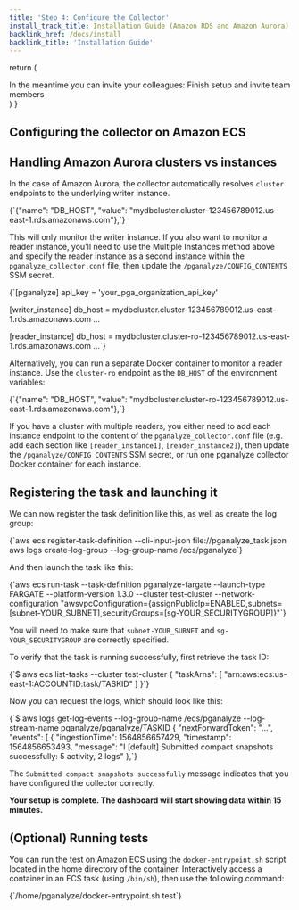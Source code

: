 ```yaml
---
title: 'Step 4: Configure the Collector'
install_track_title: Installation Guide (Amazon RDS and Amazon Aurora)
backlink_href: /docs/install
backlink_title: 'Installation Guide'
---
```



  return (
    <div>
      In the meantime you can invite your colleagues:
      <Link className="btn btn-success" to={inviteLink}>
        Finish setup and invite team members
      </Link>
    </div>
  )
}

## Configuring the collector on Amazon ECS

<SettingEnvVarsECS apiKey={props.apiKey} />

## Handling Amazon Aurora clusters vs instances

In the case of Amazon Aurora, the collector automatically resolves `cluster` endpoints to the underlying writer instance.

<CodeBlock language="json">
{`{"name": "DB_HOST", "value": "mydbcluster.cluster-123456789012.us-east-1.rds.amazonaws.com"},`}
</CodeBlock>

This will only monitor the writer instance. If you also want to monitor a reader instance,
you'll need to use the Multiple Instances method above and specify the reader instance as a
second instance within the `pganalyze_collector.conf` file, then update the `/pganalyze/CONFIG_CONTENTS`
SSM secret.

<CodeBlock language="text">
{`[pganalyze]
api_key = 'your_pga_organization_api_key'
 
[writer_instance]
db_host = mydbcluster.cluster-123456789012.us-east-1.rds.amazonaws.com
...
 
[reader_instance]
db_host = mydbcluster.cluster-ro-123456789012.us-east-1.rds.amazonaws.com
...`}
</CodeBlock>

Alternatively, you can run a separate Docker container to monitor a reader instance.
Use the `cluster-ro` endpoint as the `DB_HOST` of the environment variables:

<CodeBlock language="json">
{`{"name": "DB_HOST", "value": "mydbcluster.cluster-ro-123456789012.us-east-1.rds.amazonaws.com"},`}
</CodeBlock>

If you have a cluster with multiple readers, you either need to add each instance
endpoint to the content of the `pganalyze_collector.conf` file (e.g. add each section like `[reader_instance1]`, `[reader_instance2]`),
then update the `/pganalyze/CONFIG_CONTENTS` SSM secret, or run one pganalyze
collector Docker container for each instance.

## Registering the task and launching it

We can now register the task definition like this, as well as create the log group:

<CodeBlock language="bash">
{`aws ecs register-task-definition --cli-input-json file://pganalyze_task.json
aws logs create-log-group --log-group-name /ecs/pganalyze`}
</CodeBlock>

And then launch the task like this:

<CodeBlock language="bash">
{`aws ecs run-task --task-definition pganalyze-fargate --launch-type FARGATE --platform-version 1.3.0 --cluster test-cluster --network-configuration "awsvpcConfiguration={assignPublicIp=ENABLED,subnets=[subnet-YOUR_SUBNET],securityGroups=[sg-YOUR_SECURITYGROUP]}"`}
</CodeBlock>

You will need to make sure that `subnet-YOUR_SUBNET` and `sg-YOUR_SECURITYGROUP` are correctly specified.

To verify that the task is running successfully, first retrieve the task ID:

<CodeBlock language="bash">
{`$ aws ecs list-tasks --cluster test-cluster
{
    "taskArns": [
        "arn:aws:ecs:us-east-1:ACCOUNTID:task/TASKID"
    ]
}`}
</CodeBlock>

Now you can request the logs, which should look like this:

<CodeBlock language="bash">
{`$ aws logs get-log-events --log-group-name /ecs/pganalyze --log-stream-name pganalyze/pganalyze/TASKID
{
    "nextForwardToken": "...",
    "events": [
        {
            "ingestionTime": 1564856657429,
            "timestamp": 1564856653493,
            "message": "I [default] Submitted compact snapshots successfully: 5 activity, 2 logs"
        },`}
</CodeBlock>

The `Submitted compact snapshots successfully` message indicates that you have
configured the collector correctly.

**Your setup is complete. The dashboard will start showing data within 15 minutes.**

<InAppOnly>
  <FinishSetup inviteLink={props.inviteLink} />
</InAppOnly>

<PublicLastStepLogInsightsLink />

## (Optional) Running tests

You can run the test on Amazon ECS using the `docker-entrypoint.sh` script
located in the home directory of the container.
Interactively access a container in an ECS task (using `/bin/sh`), then use the
following command:

<CodeBlock language="bash">
{`/home/pganalyze/docker-entrypoint.sh test`}
</CodeBlock>
